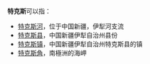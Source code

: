 '''特克斯'''可以指：

*[[特克斯河|特克斯河]]，位于中国新疆，伊犁河支流
*[[特克斯县|特克斯县]]，中国新疆伊犁自治州县份
*[[特克斯镇|特克斯镇]]，中国新疆伊犁自治州特克斯县的镇
*[[特克斯角|特克斯角]]，南極洲的海岬

{{Disambig|Cat=三字消歧义}}